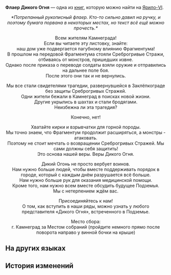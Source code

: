 {{Книга Инфобокс
|id           = 013
|Название     = Флаер Дикого Огня
|Изображение  = Item Jarilo-VI Readable.png
|Мир          = Ярило-VI
|Томов        = 1
|Автор        = <!--нужно добавить-->
|Описание     = Флаер, написанный от руки. Выполнен грубо, но искренне.
|Том1         = {{tx}}
|Источник1    = {{tx|Отсутствует источник}}
|Персонажи    = 
|Фракции      = 
}}
'''Флаер Дикого Огня''' — одна из [[Книги|книг]], которую можно найти на [[Ярило-VI]].
<!--
==Получение==
<gallery>
Книга НАЗВАНИЕ.png|НАЗВАНИЕ
Локация НАЗВАНИЕ.png|Расположение на карте. Ближайший пространственный якорь «[[НАЗВАНИЕ]]»
</gallery>
-->
<div align="center">''*Потрепанный рукописный флаер. Кто-то сильно давил на ручку, и поэтому бумага порвана в некоторых местах, но текст всё ещё можно прочесть.*''

Всем жителям Камнеграда!<br />
Если вы читаете эту листовку, знайте:<br />
наш дом уже подвергается пагубному влиянию Фрагментума!<br />
В прошлом на передовой Фрагментума стояли Среброгривые Стражи, отбиваясь от монстров, пришедших извне.<br />
Однако после приказа о переводе солдаты взяли оружие и отправились на дальнее поле боя.<br />
После этого они так и не вернулись.

Мы все стали свидетелями трагедии, развернувшейся в Заклёпкограде без защиты Среброгривых Стражей.<br />
Одни жители бежали в Камнеград в поисках новой жизни.<br />
Другие укрылись в шахтах и стали бродягами.<br />
Неизбежна ли эта трагедия?

Конечно, нет!

Хватайте кирки и взрывчатки для горной породы.<br />
Мы точно знаем, что Фрагментум продолжит расширяться, а монстры - атаковать.<br />
Поэтому не стоит мечтать о возвращении Среброгривых Стражей. Мы сами должны себя защитить!<br />
Это основа нашей веры. Веры Дикого Огня.

Дикий Огонь не просто вербует воинов.<br />
Нам нужно больше людей, чтобы вместе поддерживать порядок в городе, который с каждым днём разрушается всё больше.<br />
Нам нужно больше рук для оказания медицинской помощи.<br />
Кроме того, нам нужно всем вместе обсудить будущее Подземья.<br />
Мы с нетерпением ждём вас.

Присоединяйтесь к нам!<br />
О том, как вступить в наши ряды, можно узнать у любого представителя «Дикого Огня», встреченного в Подземье.

Место сбора:<br />
г. Камнеград за Местом собраний (пройдите немного прямо после поворота направо у винной бочки на крыше)</div>

==На других языках==
{{На других языках
|en   = Wildfire Flier
|zhs  = 地火组织的宣传单
|zht  = 地火組織的宣傳單
|ja   = 地炎組織のチラシ
|ko   = 와일드 파이어 조직 전단지
|es   = Panfleto de Llamarada
|fr   = Dépliant des Feux sauvages
|ru   = Флаер Дикого Огня
|th   = ใบปลิวของ Wildfire
|vi   = Truyền Đơn Của Tổ Chức Lửa Ngầm
|de   = Flyer von Wildfeuer
|id   = Brosur Organisasi Wildfire
|pt   = Panfleto de Fogo Vivo
}}

==История изменений==
{{История изменений|2.7}}